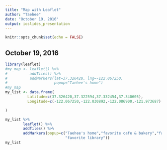 ---
title: "Map with Leaflet"
author: "Taehee"
date: "October 19, 2016"
output: ioslides_presentation
---

```{r setup, include=FALSE}
knitr::opts_chunk$set(echo = FALSE)
```

## October 19, 2016


```{r map, echo = FALSE}
library(leaflet)
#my_map <- leaflet() %>% 
#          addTiles() %>%
#          addMarkers(lat=37.326420, lng=-122.067250,
#                     popup="Taehee's home") 
#my_map
my_list <- data.frame(
          Latitude=c(37.326420,37.322594,37.332454,37.340605), 
          Longitude=c(-122.067250,-122.030892,-122.086900,-121.973687)

)

my_list %>%
        leaflet() %>%
        addTiles() %>%
        addMarkers(popup=c("Taehee's home","favorite cafe & bakery","favorite hiking place",
                           "favorite library"))
my_list
```

